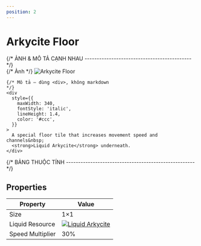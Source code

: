```yaml
---
position: 2
---
```


# Arkycite Floor

<div
  style={{
    maxWidth: 720,
    margin: '0 auto',
    padding: '24px 16px',
  }}
>
  {/* ẢNH & MÔ TẢ CẠNH NHAU -------------------------------------------- */}
  <div
    style={{
      display: 'flex',
      gap: 24,
      flexWrap: 'wrap',
      alignItems: 'flex-start',
      justifyContent: 'center',
    }}
  >
    {/* Ảnh */}
    <img
      src="https://image.mindustry-tool.com/docs/mindustry/blocks/floors/arkycite-floor.p.png"
      alt="Arkycite Floor"
      style={{
        width: 256,
        border: '2px solid #444',
        borderRadius: 8,
        imageRendering: 'pixelated',
      }}
    />

    {/* Mô tả – dùng <div>, không markdown                                     */}
    <div
      style={{
        maxWidth: 340,
        fontStyle: 'italic',
        lineHeight: 1.4,
        color: '#ccc',
      }}
    >
      A special floor tile that increases movement speed and channels&nbsp;
      <strong>Liquid Arkycite</strong> underneath.
    </div>
  </div>

  {/* BẢNG THUỘC TÍNH ----------------------------------------------------- */}
  <h2 id="properties" style={{ margin: '32px 0 12px' }}>Properties</h2>

  <table
    style={{
      width: '100%',
      borderCollapse: 'collapse',
      background: '#111',
      border: '1px solid #333',
      borderRadius: 8,
      overflow: 'hidden',
    }}
  >
    <thead>
      <tr style={{ background: '#1d1d1d' }}>
        <th style={{ padding: 10, borderBottom: '1px solid #333', textAlign: 'left', width: '45%' }}>
          Property
        </th>
        <th style={{ padding: 10, borderBottom: '1px solid #333', textAlign: 'left' }}>
          Value
        </th>
      </tr>
    </thead>
    <tbody>
      <tr>
        <td style={{ padding: 10, borderBottom: '1px solid #333', fontWeight: 500 }}>Size</td>
        <td style={{ padding: 10, borderBottom: '1px solid #333' }}>1×1</td>
      </tr>
      <tr style={{ background: '#181818' }}>
        <td style={{ padding: 10, borderBottom: '1px solid #333', fontWeight: 500 }}>Liquid Resource</td>
        <td style={{ padding: 10, borderBottom: '1px solid #333', textAlign: 'center' }}>
          <a
            href="https://image.mindustry-tool.com/docs/mindustry/items/liquid-arkycite.p.png"
            target="_blank"
            rel="noopener noreferrer"
          >
            <img
              src="https://image.mindustry-tool.com/docs/mindustry/items/liquid-arkycite.p.png"
              alt="Liquid Arkycite"
              style={{ height: 28, imageRendering: 'pixelated' }}
            />
          </a>
        </td>
      </tr>
      <tr>
        <td style={{ padding: 10, fontWeight: 500 }}>Speed Multiplier</td>
        <td style={{ padding: 10 }}>30%</td>
      </tr>
    </tbody>
  </table>
</div>
